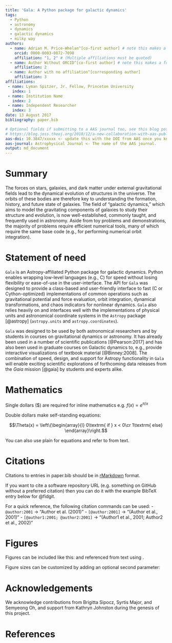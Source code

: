 ```yaml
---
title: 'Gala: A Python package for galactic dynamics'
tags:
  - Python
  - astronomy
  - dynamics
  - galactic dynamics
  - milky way
authors:
  - name: Adrian M. Price-Whelan^[co-first author] # note this makes a footnote saying 'co-first author'
    orcid: 0000-0003-0872-7098
    affiliation: "1, 2" # (Multiple affiliations must be quoted)
  - name: Author Without ORCID^[co-first author] # note this makes a footnote saying 'co-first author'
    affiliation: 2
  - name: Author with no affiliation^[corresponding author]
    affiliation: 3
affiliations:
 - name: Lyman Spitzer, Jr. Fellow, Princeton University
   index: 1
 - name: Institution Name
   index: 2
 - name: Independent Researcher
   index: 3
date: 13 August 2017
bibliography: paper.bib

# Optional fields if submitting to a AAS journal too, see this blog post:
# https://blog.joss.theoj.org/2018/12/a-new-collaboration-with-aas-publishing
aas-doi: 10.3847/xxxxx <- update this with the DOI from AAS once you know it.
aas-journal: Astrophysical Journal <- The name of the AAS journal.
output: md_document
---
```


# Summary

The forces on stars, galaxies, and dark matter under external gravitational
fields lead to the dynamical evolution of structures in the universe. The orbits
of these bodies are therefore key to understanding the formation, history, and
future state of galaxies. The field of "galactic dynamics," which aims to model
the gravitating components of galaxies to study their structure and evolution,
is now well-established, commonly taught, and frequently used in astronomy.
Aside from toy problems and demonstrations, the majority of problems require
efficient numerical tools, many of which require the same base code (e.g., for
performing numerical orbit integration).

# Statement of need

`Gala` is an Astropy-affiliated Python package for galactic dynamics. Python
enables wrapping low-level languages (e.g., C) for speed without losing
flexibility or ease-of-use in the user-interface. The API for `Gala` was
designed to provide a class-based and user-friendly interface to fast (C or
Cython-optimized) implementations of common operations such as gravitational
potential and force evaluation, orbit integration, dynamical transformations,
and chaos indicators for nonlinear dynamics. `Gala` also relies heavily on and
interfaces well with the implementations of physical units and astronomical
coordinate systems in the `Astropy` package [@astropy] (`astropy.units` and
`astropy.coordinates`).

`Gala` was designed to be used by both astronomical researchers and by
students in courses on gravitational dynamics or astronomy. It has already been
used in a number of scientific publications [@Pearson:2017] and has also been
used in graduate courses on Galactic dynamics to, e.g., provide interactive
visualizations of textbook material [@Binney:2008]. The combination of speed,
design, and support for Astropy functionality in `Gala` will enable exciting
scientific explorations of forthcoming data releases from the *Gaia* mission
[@gaia] by students and experts alike.

# Mathematics

Single dollars ($) are required for inline mathematics e.g. $f(x) = e^{\pi/x}$

Double dollars make self-standing equations:

$$\Theta(x) = \left\{\begin{array}{l}
0\textrm{ if } x < 0\cr
1\textrm{ else}
\end{array}\right.$$

You can also use plain \LaTeX for equations
\begin{equation}\label{eq:fourier}
\hat f(\omega) = \int_{-\infty}^{\infty} f(x) e^{i\omega x} dx
\end{equation}
and refer to \autoref{eq:fourier} from text.

# Citations

Citations to entries in paper.bib should be in
[rMarkdown](http://rmarkdown.rstudio.com/authoring_bibliographies_and_citations.html)
format.

If you want to cite a software repository URL (e.g. something on GitHub without a preferred
citation) then you can do it with the example BibTeX entry below for @fidgit.

For a quick reference, the following citation commands can be used:
- `@author:2001`  ->  "Author et al. (2001)"
- `[@author:2001]` -> "(Author et al., 2001)"
- `[@author1:2001; @author2:2001]` -> "(Author1 et al., 2001; Author2 et al., 2002)"

# Figures

Figures can be included like this:
<!-- ![Caption for example figure.\label{fig:example}](figure.png) -->
and referenced from text using \autoref{fig:example}.

Figure sizes can be customized by adding an optional second parameter:
<!-- ![Caption for example figure.](figure.png){ width=20% } -->

# Acknowledgements

We acknowledge contributions from Brigitta Sipocz, Syrtis Major, and Semyeong
Oh, and support from Kathryn Johnston during the genesis of this project.

# References
